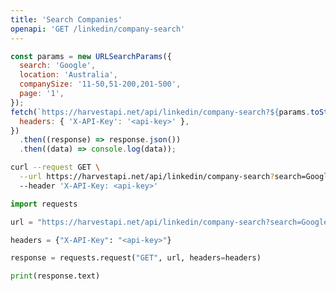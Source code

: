 ```yaml
---
title: 'Search Companies'
openapi: 'GET /linkedin/company-search'
---
```



<CodeGroup>

```javascript JavaScript
const params = new URLSearchParams({
  search: 'Google',
  location: 'Australia',
  companySize: '11-50,51-200,201-500',
  page: '1',
});
fetch(`https://harvestapi.net/api/linkedin/company-search?${params.toString()}`, {
  headers: { 'X-API-Key': '<api-key>' },
})
  .then((response) => response.json())
  .then((data) => console.log(data));
```

```bash cURL
curl --request GET \
  --url https://harvestapi.net/api/linkedin/company-search?search=Google&location=Australia&page=1 \
  --header 'X-API-Key: <api-key>'
```

```python Python
import requests

url = "https://harvestapi.net/api/linkedin/company-search?search=Google&location=Australia&page=1"

headers = {"X-API-Key": "<api-key>"}

response = requests.request("GET", url, headers=headers)

print(response.text)
```

</CodeGroup>

<GeoIdSnippet />
